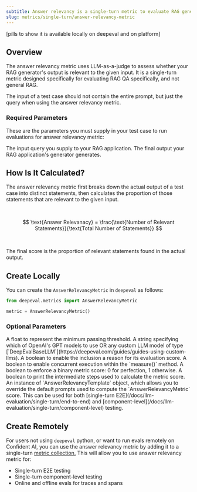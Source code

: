 ```yaml
---
subtitle: Answer relevancy is a single-turn metric to evaluate RAG generators
slug: metrics/single-turn/answer-relevancy-metric
---
```


[pills to show it is available locally on deepeval and on platform]

## Overview

The answer relevancy metric uses LLM-as-a-judge to assess whether your RAG generator's output is relevant to the given input. It is a single-turn metric designed specifically for evaluating RAG QA specifically, and not general RAG.

<Warning>

The input of a test case should not contain the entire prompt, but just the query when using the answer relevancy metric.

</Warning>

### Required Parameters

These are the parameters you must supply in your test case to run evaluations for answer relevancy metric:

<ParamField path="input" type="string" required>
  The input query you supply to your RAG application.
</ParamField>
<ParamField path="actual_output" type="string" required>
  The final output your RAG application's generator generates.
</ParamField>

## How Is It Calculated?

The answer relevancy metric first breaks down the actual output of a test case into distinct statements, then calculates the proportion of those statements that are relevant to the given input.

<br />

$$
\text{Answer Relevanacy} = \frac{\text{Number of Relevant Statements}}{\text{Total Number of Statements}}
$$

<br />

The final score is the proportion of relevant statements found in the actual output.

## Create Locally

You can create the `AnswerRelevancyMetric` in `deepeval` as follows:

```python
from deepeval.metrics import AnswerRelevancyMetric

metric = AnswerRelevancyMetric()
```

### Optional Parameters

<ParamField path="threshold" type="number" default={0.5}>
  A float to represent the minimum passing threshold.
</ParamField>
<ParamField path="model" type="string | Object" default="gpt-4.1">
  A string specifying which of OpenAI's GPT models to use OR any custom LLM
  model of type
  [`DeepEvalBaseLLM`](https://deepeval.com/guides/guides-using-custom-llms).
</ParamField>
<ParamField path="include_reason" type="boolean" default={"true"}>
  A boolean to enable the inclusion a reason for its evaluation score.
</ParamField>
<ParamField path="async_mode" type="boolean" default={"true"}>
  A boolean to enable concurrent execution within the `measure()` method.
</ParamField>
<ParamField path="strict_mode" type="boolean" default={"false"}>
  A boolean to enforce a binary metric score: 0 for perfection, 1 otherwise.
</ParamField>
<ParamField path="verbose_mode" type="boolean" default={"false"}>
  A boolean to print the intermediate steps used to calculate the metric score.
</ParamField>
<ParamField
  path="evaluation_template"
  type="AnswerRelevancyTemplate"
  default={"deepeval's template"}
>
  An instance of `AnswerRelevancyTemplate` object, which allows you to override
  the default prompts used to compute the `AnswerRelevancyMetric` score.
</ParamField>

<Success>
  This can be used for both [single-turn
  E2E](/docs/llm-evaluation/single-turn/end-to-end) and
  [component-level](/docs/llm-evaluation/single-turn/component-level) testing.
</Success>

## Create Remotely

For users not using `deepeval` python, or want to run evals remotely on Confident AI, you can use the answer relevancy metric by adding it to a single-turn [metric collection.](/metrics/metric-collections) This will allow you to use answer relevancy metric for:

- Single-turn E2E testing
- Single-turn component-level testing
- Online and offline evals for traces and spans
